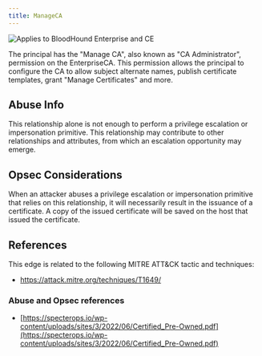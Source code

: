 ```yaml
---
title: ManageCA
---
```


<img noZoom src="/assets/enterprise-AND-community-edition-pill-tag.svg" alt="Applies to BloodHound Enterprise and CE"/>



The principal has the "Manage CA", also known as "CA Administrator", permission on the EnterpriseCA. This permission allows the principal to configure the CA to allow subject alternate names, publish certificate templates, grant "Manage Certificates" and more.

Abuse Info
-----------

This relationship alone is not enough to perform a privilege escalation or impersonation primitive. This relationship may contribute to other relationships and attributes, from which an escalation opportunity may emerge.

Opsec Considerations
--------------------

When an attacker abuses a privilege escalation or impersonation primitive that relies on this relationship, it will necessarily result in the issuance of a certificate. A copy of the issued certificate will be saved on the host that issued the certificate.

References
----------

This edge is related to the following MITRE ATT&CK tactic and techniques:

* https://attack.mitre.org/techniques/T1649/

### Abuse and Opsec references

* [https://specterops.io/wp-content/uploads/sites/3/2022/06/Certified_Pre-Owned.pdf](https://specterops.io/wp-content/uploads/sites/3/2022/06/Certified_Pre-Owned.pdf)

